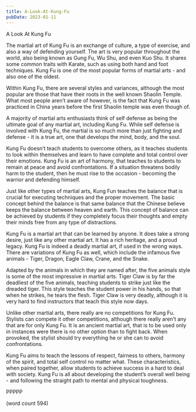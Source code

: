 ```yaml
---
title: A-Look-At-Kung-Fu
pubDate: 2023-01-11
---
```


A Look At Kung Fu

The martial art of Kung Fu is an exchange of culture, a type of exercise, and also a way of defending yourself.  The art is very popular throughout the world, also being known as Gung Fu, Wu Shu, and even Kuo Shu.  It shares some common traits with Karate, such as using both hand and foot techniques.  Kung Fu is one of the most popular forms of martial arts - and also one of the oldest.

Within Kung Fu, there are several styles and variances, although the most popular are those that have their roots in the well known Shaolin Temple.  What most people aren’t aware of however, is the fact that Kung Fu was practiced in China years before the first Shaolin temple was even though of.

A majority of martial arts enthusiasts think of self defense as being the ultimate goal of any martial art, including Kung Fu.  While self defense is involved with Kung Fu, the martial is so much more than just fighting and defense - it is a true art, one that develops the mind, body, and the soul.

Kung Fu doesn’t teach students to overcome others, as it teaches students to look within themselves and learn to have complete and total control over their emotions.  Kung Fu is an art of harmony, that teaches to students to remain at peace and avoid confrontations.  If a situation threatens bodily harm to the student, then he must rise to the occasion - becoming the warrior and defending himself.

Just like other types of martial arts, Kung Fun teaches the balance that is crucial for executing techniques and the proper movement.  The basic concept behind the balance is that same balance that the Chinese believe keeps the balance between heaven and earth.  This concept of balance can be achieved by students if they completely focus their thoughts and empty their minds free from any type of distractions.

Kung Fu is a martial art that can be learned by anyone.  It does take a strong desire, just like any other martial art.  It has a rich heritage, and a proud legacy.  Kung Fu is indeed a deadly martial art, if used in the wrong ways.  There are variations of Kung Fu as well, which include the infamous five animals - Tiger, Dragon, Eagle Claw, Crane, and the Snake.  

Adapted by the animals in which they are named after, the five animals style is some of the most impressive in martial arts.  Tiger Claw is by far the deadliest of the five animals, teaching students to strike just like the dreaded tiger.  This style teaches the student power in his hands, so that when he strikes, he tears the flesh.  Tiger Claw is very deadly, although it is very hard to find instructors that teach this style now days.

Unlike other martial arts, there really are no competitions for Kung Fu.  Stylists can compete it other competitions, although there really aren’t any that are for only Kung Fu.  It is an ancient martial art, that is to be used only in instances were there is no other option than to fight back.  When provoked, the stylist should try everything he or she can to avoid confrontations.

Kung Fu aims to teach the lessons of respect, fairness to others, harmony of the spirit, and total self control no matter what.  These characteristics, when paired together, allow students to achieve success in a hard to deal with society.  Kung Fu is all about developing the student’s overall well being - and following the straight path to mental and physical toughness.

PPPPP

(word count 594)